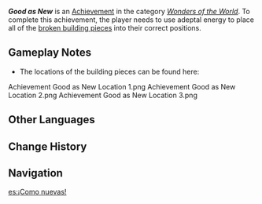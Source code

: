 {{About|the Achievement|the Event Quest|Good as New}}
{{Achievement Infobox
|title        = Good as New
|id           = 81442
|order id     = 1426
|category     = Wonders of the World
|description  = Complete the restoration and reconstruction of six ruined areas.
|requirements = Complete all [[Millennia of History]] challenges.
|primogems    = 5
|tracking     = 
|topic        = 
|type         = Exploration
|quest        = 
|hidden       = 1
}}
'''''Good as New''''' is an [[Achievement]] in the category ''[[Wonders of the World]]''. To complete this achievement, the player needs to use adeptal energy to place all of the [[Millennia of History|broken building pieces]] into their correct positions.

==Gameplay Notes==
* The locations of the building pieces can be found here:
<gallery>
Achievement Good as New Location 1.png
Achievement Good as New Location 2.png
Achievement Good as New Location 3.png
</gallery>

==Other Languages==
{{Other Languages
|en       = Good as New
|zhs      = 整旧如新
|zhs_rm   = Zhěngjiùrúxīn
|zht      = 整舊如新
|zht_rm   = Zhěngjiùrúxīn
|zh_tl    = Restoring the Old as Good as New
|ja       = 新生
|ja_rm    = Shinsei
|ja_tl    = Rebirth
|ko       = 완벽한 복원
|ko_rm    = 
|ko_tl    = 
|es       = ¡Como nuevas!
|es_tl    = Like New!
|fr       = Propre comme un mora neuf
|fr_tl    = Shiny as a New Mora
|fr_note  = Based on the idiom {{Fr|propre comme un sou neuf|lit=clean as a new penny|shiny as a new penny}}
|ru       = Возвращая былое величие
|ru_tl    = Returning Former Greatness
|th       = ซ่อมแซมของเก่าให้ดีเหมือนใหม่
|th_rm    = 
|th_tl    = 
|vi       = Dọn Cũ Như Mới
|vi_tl    = 
|de       = Aus alt mach neu
|de_tl    = Turn Old Into New
|id       = Seperti Baru
|id_tl    = Like New
|pt       = Tudo Antigo como Novo
|pt_tl    = 
|tr       = Yeni Gibi
|tr_tl    = 
|it       = Come nuovo
|it_tl    = 
}}

==Change History==
{{Change History|4.4}}

==Navigation==
{{Achievement Navbox}}

[[es:¡Como nuevas!]]